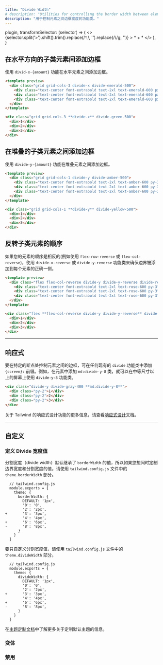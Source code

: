 ```yaml
---
title: "Divide Width"
# description: "Utilities for controlling the border width between elements."
description: "用于控制元素之间边框宽度的功能类。"
---
```



  plugin,
  transformSelector: (selector) => (
    <>
      {selector.split('>').shift().trim().replace(/^\./, '').replace(/\\/g, '')} <span className="ml-1 text-purple-300">> * + *</span>
    </>
  ),
}

<!-- ## Add borders between horizontal children -->
## 在水平方向的子类元素间添加边框

<!-- Add borders between horizontal elements using the `divide-x-{amount}` utilities. -->
使用 `divid-x-{amount}` 功能在水平元素之间添加边框。

```html emerald
<template preview>
  <div class="grid grid-cols-3 divide-x divide-emerald-500">
    <div class="text-center font-extrabold text-2xl text-emerald-600 px-6">1</div>
    <div class="text-center font-extrabold text-2xl text-emerald-600 px-6">2</div>
    <div class="text-center font-extrabold text-2xl text-emerald-600 px-6">3</div>
  </div>
</template>

<div class="grid grid-cols-3 **divide-x** divide-green-500">
  <div>1</div>
  <div>2</div>
  <div>3</div>
</div>
```

<!-- ## Add borders between stacked children -->
## 在堆叠的子类元素之间添加边框

<!-- Add borders between stacked elements using the `divide-y-{amount}` utilities. -->
使用 `divide-y-{amount}` 功能在堆叠元素之间添加边框。

```html amber
<template preview>
  <div class="grid grid-cols-1 divide-y divide-amber-500">
    <div class="text-center font-extrabold text-2xl text-amber-600 py-3">1</div>
    <div class="text-center font-extrabold text-2xl text-amber-600 py-3">2</div>
    <div class="text-center font-extrabold text-2xl text-amber-600 py-3">3</div>
  </div>
</template>

<div class="grid grid-cols-1 **divide-y** divide-yellow-500">
  <div>1</div>
  <div>2</div>
  <div>3</div>
</div>
```

<!-- ## Reversing children order -->
## 反转子类元素的顺序

<!-- If your elements are in reverse order (using say `flex-row-reverse` or `flex-col-reverse`), use the `divide-x-reverse` or `divide-y-reverse` utilities to ensure the border is added to the correct side of each element. -->
如果您的元素的顺序是相反的(例如使用 `flex-row-reverse` 或 `flex-col-reverse`)，使用 `divide-x-reverse` 或 `divide-y-reverse` 功能类来确保边界被添加到每个元素的正确一侧。

```html rose
<template preview>
  <div class="flex flex-col-reverse divide-y divide-y-reverse divide-rose-400">
    <div class="text-center font-extrabold text-2xl text-rose-600 py-3">1</div>
    <div class="text-center font-extrabold text-2xl text-rose-600 py-3">2</div>
    <div class="text-center font-extrabold text-2xl text-rose-600 py-3">3</div>
  </div>
</template>

<div class="flex **flex-col-reverse divide-y divide-y-reverse** divide-rose-400">
  <div>1</div>
  <div>2</div>
  <div>3</div>
</div>
```

---

<!-- ## Responsive -->
## 响应式

<!-- To control the borders between elements at a specific breakpoint, add a `{screen}:` prefix to any existing divide utility. For example, adding the class `md:divide-y-8` to an element would apply the `divide-y-8` utility at medium screen sizes and above. -->
要在特定的断点处控制元素之间的边框，可在任何现有的 `divide` 功能类中添加 `{screen}:` 前缀。例如，在元素中添加 `md:divide-y-8` 类，就可以在中等尺寸以上的屏幕上使用 `divide-y-8` 功能类。

```html
<div class="divide-y divide-gray-400 **md:divide-y-8**">
  <div class="py-2">1</div>
  <div class="py-2">2</div>
  <div class="py-2">3</div>
</div>
```

<!-- For more information about Tailwind's responsive design features, check out the [Responsive Design](/docs/responsive-design) documentation. -->
关于 Tailwind 的响应式设计功能的更多信息，请查看[响应式设计](/docs/responsive-design)文档。

---

<!-- ## Customizing -->
## 自定义

<!-- ### Divide width scale -->
### 定义 Divide 宽度值

<!-- The divide width scale inherits its values from the `borderWidth` scale by default, so if you'd like to customize your values for both border width and divide width together, use the `theme.borderWidth` section of your `tailwind.config.js` file. -->
分割宽度（divide width）默认继承了 `borderWidth` 的值，所以如果您想同时定制边界宽度和分割宽度的值，请使用 `tailwind.config.js` 文件中的 `theme.borderWidth` 部分。

```diff-js
  // tailwind.config.js
  module.exports = {
    theme: {
      borderWidth: {
        DEFAULT: '1px',
        '0': '0',
        '2': '2px',
+       '3': '3px',
        '4': '4px',
+       '6': '6px',
-       '8': '8px',
      }
    }
  }
```

<!-- To customize only the divide width values, use the `theme.divideWidth` section of your `tailwind.config.js` file. -->
要只自定义分割宽度值，请使用 `tailwind.config.js` 文件中的 `theme.divideWidth` 部分。

```diff-js
  // tailwind.config.js
  module.exports = {
    theme: {
      divideWidth: {
        DEFAULT: '1px',
        '0': '0',
        '2': '2px',
+       '3': '3px',
        '4': '4px',
+       '6': '6px',
-       '8': '8px',
      }
    }
  }
```

<!-- Learn more about customizing the default theme in the [theme customization documentation](/docs/theme#customizing-the-default-theme). -->
在[主题定制文档](/docs/theme#-5)中了解更多关于定制默认主题的信息。

<!-- ### Variants -->
### 变体

<Variants plugin="divideWidth" />

<!-- ### Disabling -->
### 禁用

<Disabling plugin="divideWidth" />
